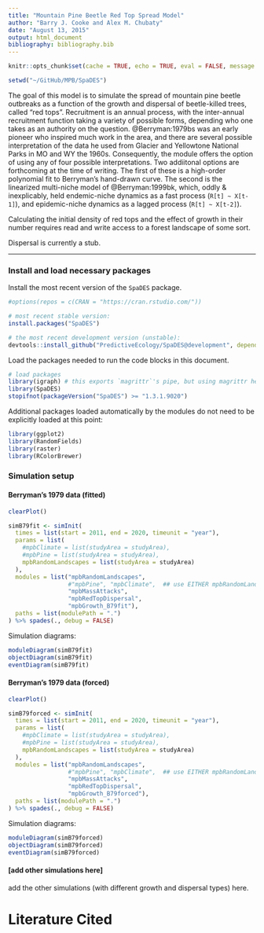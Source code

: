 ```yaml
---
title: "Mountain Pine Beetle Red Top Spread Model"
author: "Barry J. Cooke and Alex M. Chubaty"
date: "August 13, 2015"
output: html_document
bibliography: bibliography.bib
---
```


```r
knitr::opts_chunk$set(cache = TRUE, echo = TRUE, eval = FALSE, message = FALSE)

setwd("~/GitHub/MPB/SpaDES")
```

The goal of this model is to simulate the spread of mountain pine beetle outbreaks as a function of the growth and dispersal of beetle-killed trees, called "red tops".
Recruitment is an annual process, with the inter-annual recruitment function taking a variety of possible forms, depending who one takes as an authority on the question.
@Berryman:1979bs was an early pioneer who inspired much work in the area, and there are several possible interpretation of the data he used from Glacier and Yellowtone National Parks in MO and WY the 1960s.
Consequently, the module offers the option of using any of four possible interpretations.
Two addiitonal options are forthcoming at the time of writing.
The first of these is a high-order polynomial fit to Berryman's hand-drawn curve.
The second is the linearized multi-niche model of @Berryman:1999bk, which, oddly & inexplicably, held endemic-niche dynamics as a fast process (`R[t] ~ X[t-1]`), and epidemic-niche dynamics as a lagged process (`R[t] ~ X[t-2]`).

Calculating the initial density of red tops and the effect of growth in their number requires read and write access to a forest landscape of some sort.

Dispersal is currently a stub.

-----

### Install and load necessary packages

Install the most recent version of the `SpaDES` package.

```r
#options(repos = c(CRAN = "https://cran.rstudio.com/"))

# most recent stable version:
install.packages("SpaDES")

# the most recent development version (unstable):
devtools::install_github("PredictiveEcology/SpaDES@development", dependencies = TRUE)
```

Load the packages needed to run the code blocks in this document.

```r
# load packages
library(igraph) # this exports `magrittr`'s pipe, but using magrittr here causes conflicts.
library(SpaDES)
stopifnot(packageVersion("SpaDES") >= "1.3.1.9020")
```

Additional packages loaded automatically by the modules do not need to be explicitly loaded at this point:

```r
library(ggplot2)
library(RandomFields)
library(raster)
library(RColorBrewer)
```

### Simulation setup

#### Berryman's 1979 data (fitted)

```r
clearPlot()

simB79fit <- simInit(
  times = list(start = 2011, end = 2020, timeunit = "year"),
  params = list(
    #mpbClimate = list(studyArea = studyArea),
    #mpbPine = list(studyArea = studyArea),
    mpbRandomLandscapes = list(studyArea = studyArea)
  ),
  modules = list("mpbRandomLandscapes",
                 #"mpbPine", "mpbClimate",  ## use EITHER mpbRandomLandscapes OR mpbPine/mpbClimate
                 "mpbMassAttacks",
                 "mpbRedTopDispersal",
                 "mpbGrowth_B79fit"),
  paths = list(modulePath = ".")
) %>% spades(., debug = FALSE)
```

Simulation diagrams:

```r
moduleDiagram(simB79fit)
objectDiagram(simB79fit)
eventDiagram(simB79fit)
```

#### Berryman's 1979 data (forced)

```r
clearPlot()

simB79forced <- simInit(
  times = list(start = 2011, end = 2020, timeunit = "year"),
  params = list(
    #mpbClimate = list(studyArea = studyArea),
    #mpbPine = list(studyArea = studyArea),
    mpbRandomLandscapes = list(studyArea = studyArea)
  ),
  modules = list("mpbRandomLandscapes",
                 #"mpbPine", "mpbClimate",  ## use EITHER mpbRandomLandscapes OR mpbPine/mpbClimate
                 "mpbMassAttacks",
                 "mpbRedTopDispersal",
                 "mpbGrowth_B79forced"),
  paths = list(modulePath = ".")
) %>% spades(., debug = FALSE)
```

Simulation diagrams:

```r
moduleDiagram(simB79forced)
objectDiagram(simB79forced)
eventDiagram(simB79forced)
```

#### [add other simulations here]

add the other simulations (with different growth and dispersal types) here.

# Literature Cited

<!-- automatically generated using bibliography.bib -->
